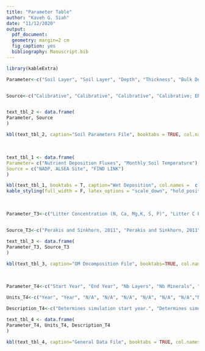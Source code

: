 ```yaml
---
title: "Parameter Table"
author: "Kaveh G. Siah"
date: "11/12/2020"
output: 
  pdf_document:
  geometry: margin=2 cm
  fig_caption: yes
  bibliography: Manuscript.bib
---
```



```r
library(kableExtra)

```

```r


Parameter<-c("Soil Layer", "Soil Layer", "Depth", "Thickness", "Bulk Density", "Solid Density", "Stoniness", "Root Fraction", "pKGibb", "pkAl precip", "pCO2", "Area", "Wilting Point", "Field Capacity", "Saturation", "CEC", "KH Cation", "Percent Mineral Area", "Uptake Fraction Per Layer (all nutrients)", "Nitrification (ks, knit)", "Microbial Turnover", "Organic Matter Parameters", "Soil Solution Initial (Multiple Species)", "Soil Adsorbed Anions Initial", "CEC Initial")


Source<-c("Calibrative", "Calibrative", "Calibrative", "Calibrative; ERS Lysimeter", "Hynicka et al., 2016", "N/A", "Hynicka et al., 2016", "Harrington et al., 2017","Calibrative; Anderson et al., 2002","Al precipitation constant (unused in current version)", "Original","Calibrative; Sverdrup and Warfvinge 1993","NCSS: Enter Site Details?", "NCSS", "Assumed", "Hynicka et al., 2016", "Calculated using ERS Lysimeter and Hynicka et al., 2016: Partial Calibration", "Calibrative: Anderson et al., 2002, NCSS, Franklin and Williams 1971" , "Null", "Perakis and Sinkhorn, 2011; Calibrative", "Original", "Perakis and Sinkhorn, 2011", "ERS Lysimeter", "Needs to be checked; Harward et al., 1962 for Adsorption Dynamics; Chappell and Miller, 1988; Johnson and Lindburg 1992", "Hynicka et al., 2016")


text_tbl_2 <- data.frame(
Parameter, Source
)

kbl(text_tbl_2, caption="Soil Parameters File", booktabs = TRUE, col.names= c("Input Parameter", "Source"), escape=FALSE) %>% kable_styling(full_width = F, latex_options = c("scale_down", "striped", "hold_position"))

```

<br>

```r

text_tbl_1 <- data.frame(
Parameter= c("Nutrient Deposition Fluxes", "Monthly Soil Temperature"),
Source = c("NADP, ALSEA Site", "FIND LINK")
)

kbl(text_tbl_1, booktabs = T, caption="Wet Deposition", col.names =  c("Parameter","Source"), escape=FALSE) %>%
kable_styling(full_width = F, latex_options = "scale_down", "hold_position", font_size=12) 

```

<br>

```r

Parameter_T3<-c("Litter Concentration (N, Ca, Mg,K, S, P)", "Litter C Pool", "Layer frac (Fine, Coarse, Humus)", "Decomp rate", "CO2FACT", "Nutrient Factor (DOCFACT, N Fact, Ca Fact, Mg Fact, K Fact, S Fact, P Fact")


Source_T3<-c("Perakis and Sinkhorn, 2011", "Perakis and Sinkhorn, 2011", "Grier and Cole 1977; Johnson et al., 1992", "Calibration", "Calibration ", "Calibration")

text_tbl_3 <- data.frame(
Parameter_T3, Source_T3
)

kbl(text_tbl_3, caption="OM Decomposition File", booktabs=TRUE, col.names= c("Parameter", "Source"), escape=FALSE) %>% kable_styling(full_width = F, latex_options = c("scale_down", "striped", "HOLD_position"), font_size=12)


```

<br>

```r

Parameter_T4<-c("Start Year", "End Year", "Nb Layers", "Nb Minerals", "Mineral names", "OA pka", "Aluminum", "Phosphoric Acid", "DIC", "Organic acid size", "Nb Tree comp*", "Anion Adsorption isotherms")

Units_T4<-c("Year", "Year", "N/A", "N/A", "N/A", "N/A", "N/A", "N/A","N/A", "Carbon/Charge", "N/A", "N/A")

Description_T4<-c("Determines simulation start year.", "Determines simulation end year.", "Designates number of layers to be read", "Designates the number of minerals", "Lists out the minerals to be simulated", "Designates the pka of organic acid stages of dissolution", "Designates Al pka", "Desingates phosphoric acid pka", "Designates DIC pka", "Determines how many C molecules are present for every negative charge on organic acids.", "Determines the stand's species composition", "Determines adsroption isotherm used for anions (1=langmuir, 2=Freundlich)")

text_tbl_4 <- data.frame(
Parameter_T4, Units_T4, Description_T4
)

kbl(text_tbl_4, caption="General Data File", booktabs = TRUE, col.names= c("Input Parameter", "Units", "Description"), escape=FALSE) %>% kable_styling(full_width = F, latex_options = c("scale_down", "striped", "hold_position"))

```



